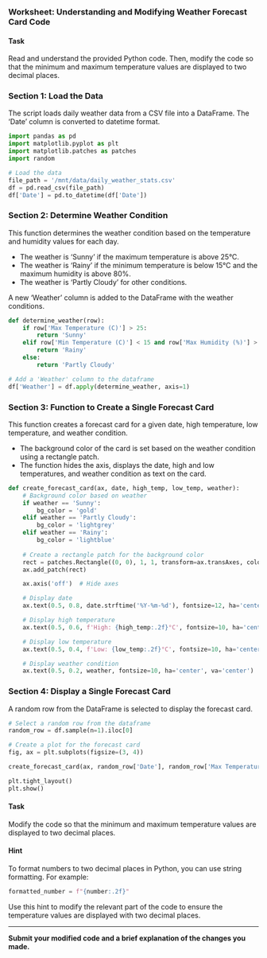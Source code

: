 ### Worksheet: Understanding and Modifying Weather Forecast Card Code

#### Task
Read and understand the provided Python code. Then, modify the code so that the minimum and maximum temperature values are displayed to two decimal places.

### Section 1: Load the Data

The script loads daily weather data from a CSV file into a DataFrame. The 'Date' column is converted to datetime format.

```python
import pandas as pd
import matplotlib.pyplot as plt
import matplotlib.patches as patches
import random

# Load the data
file_path = '/mnt/data/daily_weather_stats.csv'
df = pd.read_csv(file_path)
df['Date'] = pd.to_datetime(df['Date'])
```

### Section 2: Determine Weather Condition

This function determines the weather condition based on the temperature and humidity values for each day.

- The weather is 'Sunny' if the maximum temperature is above 25°C.
- The weather is 'Rainy' if the minimum temperature is below 15°C and the maximum humidity is above 80%.
- The weather is 'Partly Cloudy' for other conditions.

A new 'Weather' column is added to the DataFrame with the weather conditions.

```python
def determine_weather(row):
    if row['Max Temperature (C)'] > 25:
        return 'Sunny'
    elif row['Min Temperature (C)'] < 15 and row['Max Humidity (%)'] > 80:
        return 'Rainy'
    else:
        return 'Partly Cloudy'

# Add a 'Weather' column to the dataframe
df['Weather'] = df.apply(determine_weather, axis=1)
```

### Section 3: Function to Create a Single Forecast Card

This function creates a forecast card for a given date, high temperature, low temperature, and weather condition.

- The background color of the card is set based on the weather condition using a rectangle patch.
- The function hides the axis, displays the date, high and low temperatures, and weather condition as text on the card.

```python
def create_forecast_card(ax, date, high_temp, low_temp, weather):
    # Background color based on weather
    if weather == 'Sunny':
        bg_color = 'gold'
    elif weather == 'Partly Cloudy':
        bg_color = 'lightgrey'
    elif weather == 'Rainy':
        bg_color = 'lightblue'
    
    # Create a rectangle patch for the background color
    rect = patches.Rectangle((0, 0), 1, 1, transform=ax.transAxes, color=bg_color, zorder=0)
    ax.add_patch(rect)

    ax.axis('off')  # Hide axes

    # Display date
    ax.text(0.5, 0.8, date.strftime('%Y-%m-%d'), fontsize=12, ha='center', va='center')

    # Display high temperature
    ax.text(0.5, 0.6, f'High: {high_temp:.2f}°C', fontsize=10, ha='center', va='center', color='red')

    # Display low temperature
    ax.text(0.5, 0.4, f'Low: {low_temp:.2f}°C', fontsize=10, ha='center', va='center', color='blue')

    # Display weather condition
    ax.text(0.5, 0.2, weather, fontsize=10, ha='center', va='center')
```

### Section 4: Display a Single Forecast Card

A random row from the DataFrame is selected to display the forecast card.

```python
# Select a random row from the dataframe
random_row = df.sample(n=1).iloc[0]

# Create a plot for the forecast card
fig, ax = plt.subplots(figsize=(3, 4))

create_forecast_card(ax, random_row['Date'], random_row['Max Temperature (C)'], random_row['Min Temperature (C)'], random_row['Weather'])

plt.tight_layout()
plt.show()
```

#### Task

Modify the code so that the minimum and maximum temperature values are displayed to two decimal places.

#### Hint
To format numbers to two decimal places in Python, you can use string formatting. For example:
```python
formatted_number = f"{number:.2f}"
```
Use this hint to modify the relevant part of the code to ensure the temperature values are displayed with two decimal places.

---

**Submit your modified code and a brief explanation of the changes you made.**